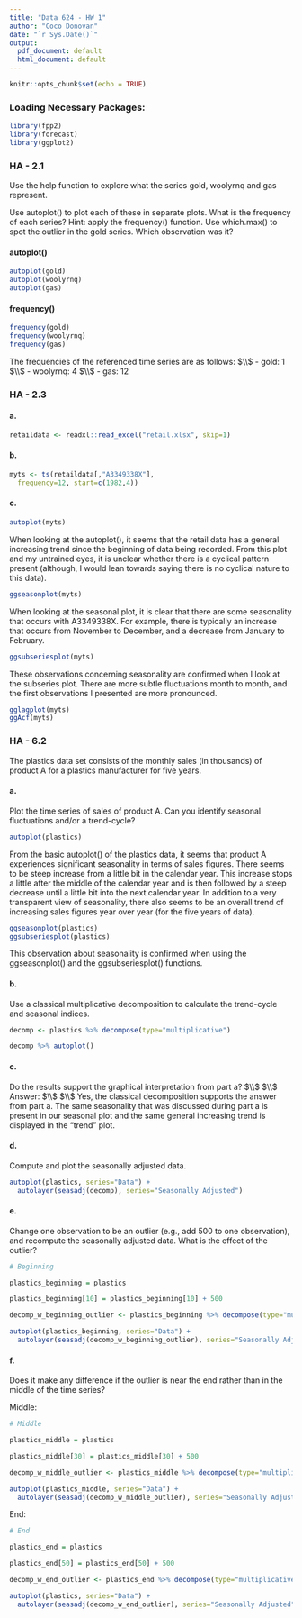 ```yaml
---
title: "Data 624 - HW 1"
author: "Coco Donovan"
date: "`r Sys.Date()`"
output:
  pdf_document: default
  html_document: default
---
```


```r
knitr::opts_chunk$set(echo = TRUE)
```

### Loading Necessary Packages:

```r
library(fpp2)
library(forecast)
library(ggplot2)
```

### HA - 2.1

Use the help function to explore what the series gold, woolyrnq and gas represent.

Use autoplot() to plot each of these in separate plots.
What is the frequency of each series? Hint: apply the frequency() function.
Use which.max() to spot the outlier in the gold series. Which observation was it?

#### autoplot()

```r
autoplot(gold)
autoplot(woolyrnq)
autoplot(gas)
```

#### frequency()

```r
frequency(gold)
frequency(woolyrnq)
frequency(gas)
```

The frequencies of the referenced time series are as follows:
$\\$
- gold: 1
$\\$
- woolyrnq: 4
$\\$
- gas: 12

### HA - 2.3

#### a.

```r
retaildata <- readxl::read_excel("retail.xlsx", skip=1)
```

#### b.

```r
myts <- ts(retaildata[,"A3349338X"],
  frequency=12, start=c(1982,4))
```

#### c.

```r
autoplot(myts)
```

When looking at the autoplot(), it seems that the retail data has a general increasing
trend since the beginning of data being recorded. From this plot and my untrained eyes,
it is unclear whether there is a cyclical pattern present (although, I would lean 
towards saying there is no cyclical nature to this data).

```r
ggseasonplot(myts)
```

When looking at the seasonal plot, it is clear that there are some seasonality 
that occurs with A3349338X. For example, there is typically an increase that occurs
from November to December, and a decrease from January to February.

```r
ggsubseriesplot(myts)
```

These observations concerning seasonality are confirmed when I look at the subseries 
plot. There are more subtle fluctuations month to month, and the first observations I 
presented are more pronounced.

```r
gglagplot(myts)
ggAcf(myts)
```

### HA - 6.2

The plastics data set consists of the monthly sales (in thousands) of product A for a plastics manufacturer for five years.

#### a.

Plot the time series of sales of product A. Can you identify seasonal fluctuations and/or a trend-cycle?

```r
autoplot(plastics)
```

From the basic autoplot() of the plastics data, it seems that product A experiences 
significant seasonality in terms of sales figures. There seems to be steep increase
from a little bit in the calendar year. This increase stops a little after the middle 
of the calendar year and is then followed by a steep decrease until a little bit into
the next calendar year. In addition to a very transparent view of seasonality, there
also seems to be an overall trend of increasing sales figures year over year (for 
the five years of data).

```r
ggseasonplot(plastics)
ggsubseriesplot(plastics)
```

This observation about seasonality is confirmed when using the ggseasonplot() and 
the ggsubseriesplot() functions.

#### b.

Use a classical multiplicative decomposition to calculate the trend-cycle and seasonal indices.

```r
decomp <- plastics %>% decompose(type="multiplicative")

decomp %>% autoplot()
```

#### c.

Do the results support the graphical interpretation from part a?
$\\$
$\\$
Answer:
$\\$
$\\$
Yes, the classical decomposition supports the answer from part a. The same seasonality
that was discussed during part a is present in our seasonal plot and the same general 
increasing trend is displayed in the "trend" plot.

#### d.

Compute and plot the seasonally adjusted data.

```r
autoplot(plastics, series="Data") +
  autolayer(seasadj(decomp), series="Seasonally Adjusted")
```

#### e.

Change one observation to be an outlier (e.g., add 500 to one observation), and recompute the seasonally adjusted data. What is the effect of the outlier?

```r
# Beginning

plastics_beginning = plastics

plastics_beginning[10] = plastics_beginning[10] + 500

decomp_w_beginning_outlier <- plastics_beginning %>% decompose(type="multiplicative")

autoplot(plastics_beginning, series="Data") +
  autolayer(seasadj(decomp_w_beginning_outlier), series="Seasonally Adjusted")
```

#### f.

Does it make any difference if the outlier is near the end rather than in the middle of the time series?

Middle:

```r
# Middle

plastics_middle = plastics

plastics_middle[30] = plastics_middle[30] + 500

decomp_w_middle_outlier <- plastics_middle %>% decompose(type="multiplicative")

autoplot(plastics_middle, series="Data") +
  autolayer(seasadj(decomp_w_middle_outlier), series="Seasonally Adjusted")
```

End:

```r
# End

plastics_end = plastics

plastics_end[50] = plastics_end[50] + 500

decomp_w_end_outlier <- plastics_end %>% decompose(type="multiplicative")

autoplot(plastics, series="Data") +
  autolayer(seasadj(decomp_w_end_outlier), series="Seasonally Adjusted")
```


